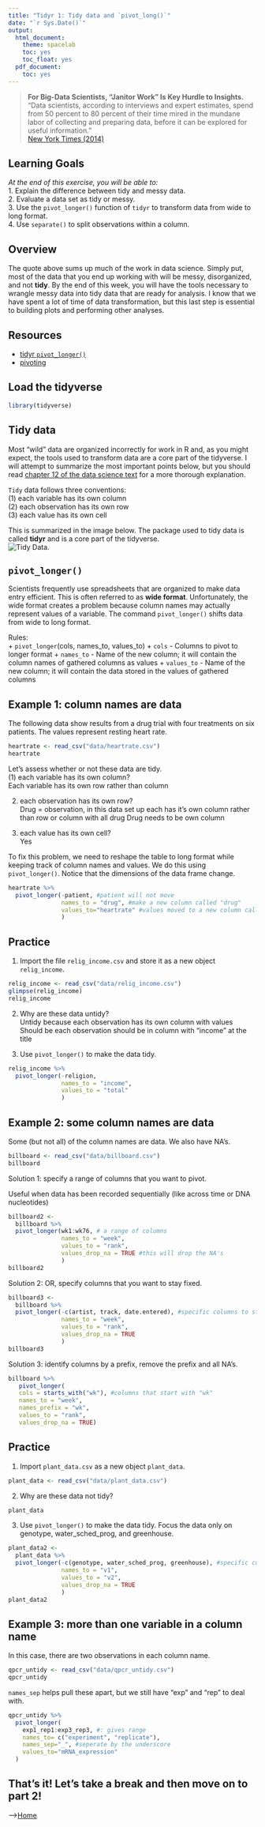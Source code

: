 ```yaml
---
title: "Tidyr 1: Tidy data and `pivot_long()`"
date: "`r Sys.Date()`"
output:
  html_document:
    theme: spacelab
    toc: yes
    toc_float: yes
  pdf_document:
    toc: yes
---
```


> **For Big-Data Scientists, "Janitor Work" Is Key Hurdle to Insights.**  
> "Data scientists, according to interviews and expert estimates, spend from 50 percent to 80 percent of their time mired in the mundane labor of collecting and preparing data, before it can be explored for useful information."  
> [New York Times (2014)](http://www.nytimes.com/2014/08/18/technology/for-big-data-scientists-hurdle-to-insights-is-janitor-work.html)

## Learning Goals
*At the end of this exercise, you will be able to:*    
1. Explain the difference between tidy and messy data.  
2. Evaluate a data set as tidy or messy.    
3. Use the `pivot_longer()` function of `tidyr` to transform data from wide to long format.  
4. Use `separate()` to split observations within a column.  

## Overview
The quote above sums up much of the work in data science. Simply put, most of the data that you end up working with will be messy, disorganized, and not **tidy**. By the end of this week, you will have the tools necessary to wrangle messy data into tidy data that are ready for analysis. I know that we have spent a lot of time of data transformation, but this last step is essential to building plots and performing other analyses.  

## Resources  
- [tidyr `pivot_longer()`](https://tidyr.tidyverse.org/reference/pivot_longer.html)  
- [pivoting](https://cran.r-project.org/web/packages/tidyr/vignettes/pivot.html)  

## Load the tidyverse
```r
library(tidyverse)
```

## Tidy data
Most "wild" data are organized incorrectly for work in R and, as you might expect, the tools used to transform data are a core part of the tidyverse. I will attempt to summarize the most important points below, but you should read [chapter 12 of the data science text](https://r4ds.had.co.nz/tidy-data.html) for a more thorough explanation.  

`Tidy` data follows three conventions:   
(1) each variable has its own column  
(2) each observation has its own row  
(3) each value has its own cell  

This is summarized in the image below. The package used to tidy data is called **tidyr** and is a core part of the tidyverse.  
![*Tidy Data.*](tidy-1.png)

## `pivot_longer()`  
Scientists frequently use spreadsheets that are organized to make data entry efficient. This is often referred to as **wide format**. Unfortunately, the wide format creates a problem because column names may actually represent values of a variable. The command `pivot_longer()` shifts data from wide to long format.   

Rules:  
+ `pivot_longer`(cols, names_to, values_to)
+ `cols` - Columns to pivot to longer format
+ `names_to` - Name of the new column; it will contain the column names of gathered columns as values
+ `values_to` - Name of the new column; it will contain the data stored in the values of gathered columns

## Example 1: column names are data
The following data show results from a drug trial with four treatments on six patients. The values represent resting heart rate.  
```r
heartrate <- read_csv("data/heartrate.csv")
heartrate
```

Let's assess whether or not these data are tidy.  
(1) each variable has its own column?  
 Each variable has its own row rather than column
 
(2) each observation has its own row?  
Drug = observation, in this data set up each has it's own column rather than row or column with all drug
Drug needs to be own column

(3) each value has its own cell?  
Yes  
  
To fix this problem, we need to reshape the table to long format while keeping track of column names and values. We do this using `pivot_longer()`. Notice that the dimensions of the data frame change.  
```r
heartrate %>% 
  pivot_longer(-patient, #patient will not move
               names_to = "drug", #make a new column called "drug"
               values_to="heartrate" #values moved to a new column called "heartrate"
               )
```

## Practice
1. Import the file `relig_income.csv` and store it as a new object `relig_income`.  
```r
relig_income <- read_csv("data/relig_income.csv")
glimpse(relig_income)
relig_income
```

2. Why are these data untidy?  
Untidy because each observation has its own column with values
Should be each observation should be in column with "income" at the title

3. Use `pivot_longer()` to make the data tidy.  
```r
relig_income %>%
  pivot_longer(-religion, 
               names_to = "income",
               values_to = "total"
               )
```

## Example 2: some column names are data
Some (but not all) of the column names are data. We also have NA's.
```r
billboard <- read_csv("data/billboard.csv")
billboard
```

Solution 1: specify a range of columns that you want to pivot.

Useful when data has been recorded sequentially (like across time or DNA nucleotides)
```r
billboard2 <- 
  billboard %>% 
  pivot_longer(wk1:wk76, # a range of columns
               names_to = "week",
               values_to = "rank", 
               values_drop_na = TRUE #this will drop the NA's
               )
billboard2
```

Solution 2: OR, specify columns that you want to stay fixed.
```r
billboard3 <- 
  billboard %>% 
  pivot_longer(-c(artist, track, date.entered), #specific columns to stay fixed
               names_to = "week",
               values_to = "rank",
               values_drop_na = TRUE
               )
billboard3
```

Solution 3: identify columns by a prefix, remove the prefix and all NA's.
```r
billboard %>% 
   pivot_longer(
   cols = starts_with("wk"), #columns that start with "wk"
   names_to = "week",
   names_prefix = "wk",
   values_to = "rank",
   values_drop_na = TRUE)
```

## Practice  
1. Import `plant_data.csv` as a new object `plant_data`.  
```r
plant_data <- read_csv("data/plant_data.csv")
```

2. Why are these data not tidy?  
```r
plant_data
```

3. Use `pivot_longer()` to make the data tidy. Focus the data only on genotype, water_sched_prog, and greenhouse.  
```r
plant_data2 <- 
  plant_data %>% 
  pivot_longer(-c(genotype, water_sched_prog, greenhouse), #specific columns to stay fixed
               names_to = "v1",
               values_to = "v2",
               values_drop_na = TRUE
               )
plant_data2
```

## Example 3: more than one variable in a column name
In this case, there are two observations in each column name.
```r
qpcr_untidy <- read_csv("data/qpcr_untidy.csv")
qpcr_untidy
```

`names_sep` helps pull these apart, but we still have "exp" and "rep" to deal with.  
```r
qpcr_untidy %>% 
  pivot_longer(
    exp1_rep1:exp3_rep3, #: gives range
    names_to= c("experiment", "replicate"),
    names_sep="_", #seperate by the underscore
    values_to="mRNA_expression"
  )
```

## That's it! Let's take a break and then move on to part 2!  

-->[Home](https://jmledford3115.github.io/datascibiol/)